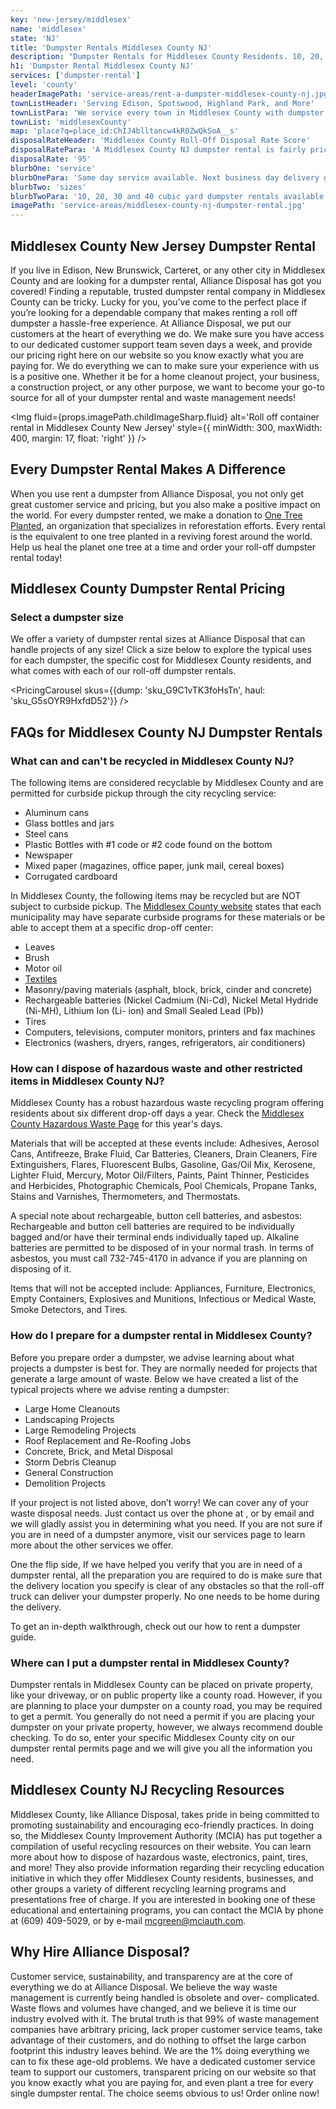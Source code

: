 ```yaml
---
key: 'new-jersey/middlesex'
name: 'middlesex'
state: 'NJ'
title: 'Dumpster Rentals Middlesex County NJ'
description: "Dumpster Rentals for Middlesex County Residents. 10, 20, 30 & 40 Yard Sizes. Same Day Delivery Available, Next Business Day Guaranteed. Contact Us To Order Your Dumpster Rental Today!"
h1: 'Dumpster Rental Middlesex County NJ'
services: ['dumpster-rental']
level: 'county'
headerImagePath: 'service-areas/rent-a-dumpster-middlesex-county-nj.jpg'
townListHeader: 'Serving Edison, Spotswood, Highland Park, and More'
townListPara: 'We service every town in Middlesex County with dumpster rentals. While what can and can’t be recycled remains consistent throughout the county, each town has their own provisions and specific events they host that differ across the county. Click on your town below in order to learn more:'
townList: 'middlesexCounty'
map: 'place?q=place_id:ChIJ4blltancw4kR0ZwQkSoA__s'
disposalRateHeader: 'Middlesex County Roll-Off Disposal Rate Score'
disposalRatePara: 'A Middlesex County NJ dumpster rental is fairly priced. Compared to other counties in New Jersey Middlesex has fair disposal rates, making roll-off container rentals and other waste services affordable.'
disposalRate: '95'
blurbOne: 'service'
blurbOnePara: 'Same day service available. Next business day delivery guaranteed.'
blurbTwo: 'sizes'
blurbTwoPara: '10, 20, 30 and 40 cubic yard dumpster rentals available in Middlesex County NJ.'
imagePath: 'service-areas/middlesex-county-nj-dumpster-rental.jpg'
---
```





## Middlesex County New Jersey Dumpster Rental

If you live in Edison, New Brunswick, Carteret, or any other city in Middlesex County and are looking for a dumpster rental, Alliance Disposal has got you covered! Finding a reputable, trusted dumpster rental company in Middlesex County can be tricky. Lucky for you, you’ve come to the perfect place if you’re looking for a dependable company that makes renting a roll off dumpster a hassle-free experience. At Alliance Disposal, we put our customers at the heart of everything we do. We make sure you have access to our dedicated customer support team seven days a week, and provide our pricing right here on our website so you know exactly what you are paying for. We do everything we can to make sure your experience with us is a positive one. Whether it be for a <Link to={Paths.rollOffDetails}>home cleanout project</Link>, <Link to={Paths.compactors}>your business</Link>, a <Link to={Paths.constructionDumpsterRentals}>construction project</Link>, or any other purpose, we want to become your go-to source for all of your dumpster rental and waste management needs!

<Img
    fluid={props.imagePath.childImageSharp.fluid}
    alt='Roll off container rental in Middlesex County New Jersey'
    style={{
        minWidth: 300,
        maxWidth: 400,
        margin: 17,
        float: 'right'
    }}
/>

## Every Dumpster Rental Makes A Difference

When you use rent a dumpster from Alliance Disposal, you not only get great customer service and pricing, but you also make a positive impact on the world. For every dumpster rented, we make a donation to <a href='https://onetreeplanted.org/' target="_blank" rel="noopener norefferer">One Tree Planted</a>, an organization that specializes in reforestation efforts. Every rental is the equivalent to one tree planted in a reviving forest around the world. Help us heal the planet one tree at a time and <Link to={Paths.orderRollOff}>order</Link> your roll-off dumpster rental today!

## Middlesex County Dumpster Rental Pricing

### Select a dumpster size

We offer a variety of dumpster rental sizes at Alliance Disposal that can handle projects of any size! Click a size below to explore the typical uses for each dumpster, the specific cost for Middlesex County residents, and what comes with each of our roll-off dumpster rentals.

<PricingCarousel
    skus={{dump: 'sku_G9C1vTK3foHsTn', haul: 'sku_G5sOYR9HxfdD52'}}
/>

## FAQs for Middlesex County NJ Dumpster Rentals

### What can and can't be recycled in Middlesex County NJ?

The following items are considered recyclable by Middlesex County and are permitted for curbside pickup through the city recycling service:

- Aluminum cans
- Glass bottles and jars
- Steel cans
- Plastic Bottles with #1 code or #2 code found on the bottom
- Newspaper
- Mixed paper (magazines, office paper, junk mail, cereal boxes)
- Corrugated cardboard

In Middlesex County, the following items may be recycled but are NOT subject to curbside pickup. The
<a href='http://www.middlesexcountynj.gov/Government/Departments/PSH/Pages/General-Recycling.aspx' target="_blank" rel="noopener norefferer">Middlesex County website</a> states that each municipality may have separate curbside programs for these materials or be able to accept them at a specific drop-off center:

- Leaves
- Brush
- Motor oil
- <a href='http://www.middlesexcountynj.gov/Government/Departments/PSH/Pages/textiles.aspx' target="_blank" rel="noopener norefferer">Textiles​</a>
- Masonry/paving materials (asphalt, block, brick, cinder and concrete)
- Rechargeable batteries (Nickel Cadmium (Ni-Cd), Nickel Metal Hydride (Ni-MH), Lithium Ion (Li-
ion) and Small Sealed Lead (Pb))
- Tires
- Computers, televisions, computer monitors, printers and fax machines
- Electronics (washers, dryers, ranges, refrigerators, air conditioners)

### How can I dispose of hazardous waste and other restricted items in Middlesex County NJ?

Middlesex County has a robust hazardous waste recycling program offering residents about six different drop-off days a year. Check the <a href='http://www.middlesexcountynj.gov/Government/Departments/PSH/Pages/Household-Hazardous-Waste.aspx' target="_blank" rel="noopener norefferer">Middlesex County Hazardous Waste Page</a> for this year's days.

Materials that will be accepted at these events include: Adhesives, Aerosol Cans, Antifreeze, Brake Fluid, Car Batteries, Cleaners, Drain Cleaners, Fire Extinguishers, Flares, Fluorescent Bulbs, Gasoline, Gas/Oil Mix, Kerosene, Lighter Fluid, Mercury, Motor Oil/Filters, Paints, Paint Thinner, Pesticides and Herbicides, Photographic Chemicals, Pool Chemicals, Propane Tanks, Stains and Varnishes, Thermometers, and Thermostats.

A special note about rechargeable, button cell batteries, and asbestos: Rechargeable and button cell batteries are required to be individually bagged and/or have their terminal ends individually taped up. Alkaline batteries are permitted to be disposed of in your normal trash. In terms of asbestos, you must call 732-745-4170 in advance if you are planning on disposing of it.

Items that will not be accepted include: Appliances, Furniture, Electronics, Empty Containers, Explosives and Munitions, Infectious or Medical Waste, Smoke Detectors, and Tires.

### How do I prepare for a dumpster rental in Middlesex County?

Before you prepare order a dumpster, we advise learning about what projects a dumpster is best for. They are normally needed for projects that generate a large amount of waste. Below we have created a list of the typical projects where we advise renting a dumpster:

- Large Home Cleanouts
- Landscaping Projects
- Large Remodeling Projects
- Roof Replacement and Re-Roofing Jobs
- Concrete, Brick, and Metal Disposal
- Storm Debris Cleanup
- General Construction
- Demolition Projects

If your project is not listed above, don’t worry! We can cover any of your waste disposal needs. Just contact us over the phone at <TelDisplay />, or by <Link to={Paths.contact}>email</Link> and we will gladly assist you in determining what you need. If you are not sure if you are in need of a dumpster anymore, visit our <Link to={Paths.services}>services</Link> page to learn more about the other services we offer.

One the flip side, If we have helped you verify that you are in need of a dumpster rental, all the preparation you are required to do is make sure that the delivery location you specify is clear of any obstacles so that the roll-off truck can deliver your dumpster properly. No one needs to be home during the delivery.

To get an in-depth walkthrough, check out our <Link to={Paths.howToRentADumpster}>how to rent a dumpster guide</Link>.

### Where can I put a dumpster rental in Middlesex County?

Dumpster rentals in Middlesex County can be placed on private property, like your driveway, or on public property like a county road. However, if you are planning to place your dumpster on a county road, you may be required to get a permit. You generally do not need a permit if you are placing your dumpster on your private property, however, we always recommend double checking. To do so, enter your specific Middlesex County city on our <Link to={Paths.dumpsterPermits}>dumpster rental permits</Link> page and we will give you all the information you need.

<DumpsterRentalCTA
    imageAlt='Rent a dumpster in Middlesex County New Jersey'
/>

## Middlesex County NJ Recycling Resources

Middlesex County, like Alliance Disposal, takes pride in being committed to promoting sustainability and encouraging eco-friendly practices. In doing so, the Middlesex County Improvement Authority (MCIA) has put together a compilation of useful recycling resources on their website. You can learn more about how to dispose of hazardous waste, electronics, paint, tires, and more! They also provide information regarding their recycling education initiative in which they offer Middlesex County residents, businesses, and other groups a variety of different recycling learning programs and presentations free of charge. If you are interested in booking one of these educational and entertaining programs, you can contact the MCIA by phone at (609) 409-5029, or by e-mail mcgreen@mciauth.com.

## Why Hire Alliance Disposal?

Customer service, sustainability, and transparency are at the core of everything we do at Alliance Disposal. We believe the way waste management is currently being handled is obsolete and over- complicated. Waste flows and volumes have changed, and we believe it is time our industry evolved with it. The brutal truth is that 99% of waste management companies have arbitrary pricing, lack proper customer service teams, take advantage of their customers, and do nothing to offset the large carbon footprint this industry leaves behind. We are the 1% doing everything we can to fix these age-old problems. We have a dedicated customer service team to support our customers, transparent pricing on our website so that you know exactly what you are paying for, and even plant a tree for every single dumpster rental. The choice seems obvious to us! <Link to={Paths.orderRollOff}>Order online now</Link>!